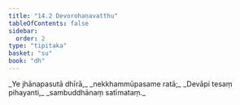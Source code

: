 ```yaml
---
title: "14.2 Devorohaṇavatthu"
tableOfContents: false
sidebar:
  order: 2
type: "tipitaka"
basket: "su"
book: "dh"
---
```



<DynamicBreadcrumb />

<Division number="181" book="dh">

<Paragraph number="195" type="verses" book="dh">
_Ye jhānapasutā dhīrā,_  
_nekkhammūpasame ratā;_  
_Devāpi tesaṃ pihayanti,_  
_sambuddhānaṃ satīmataṃ._
</Paragraph>
</Division>